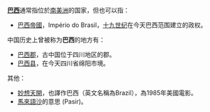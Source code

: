 '''[[巴西|巴西]]'''通常指位於[[南美洲|南美洲]]的国家，但也可以指：
* [[巴西帝國|巴西帝國]]，Império do Brasil，[[十九世纪|十九世纪]]在今天巴西范围建立的政权。

中国历史上曾被称为'''巴西'''的地方有：
* [[巴西郡|巴西郡]]，古中国位于四川地区的郡。
* [[巴西县|巴西县]]，在今天四川省绵阳市境。

其他：
* [[妙想天開|妙想天開]]，也譯作巴西（英文名稱為Brazil），為1985年美國電影。
*[[馬來語|馬來語]][[沙|沙]]的意思 (Pasir)。
{{disambig|B巴|Cat=二字地名消歧義}}
